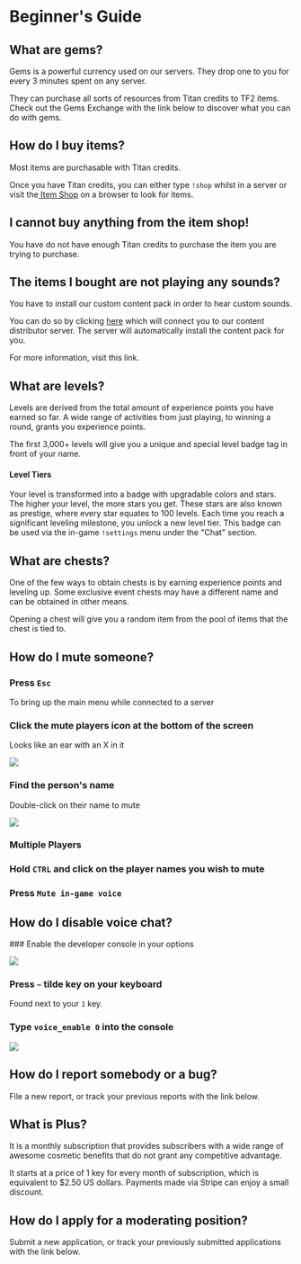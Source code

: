 
# Beginner's Guide

## What are gems?

Gems is a powerful currency used on our servers. They drop one to you for every 3 minutes spent on any server.

They can purchase all sorts of resources from Titan credits to TF2 items. Check out the Gems Exchange with the link below to discover what you can do with gems.

## How do I buy items?

Most items are purchasable with Titan credits.

Once you have Titan credits, you can either type `!shop` whilst in a server or visit the[ Item Shop](https://titan.tf/shop) on a browser to look for items.

## I cannot buy anything from the item shop!

You have do not have enough Titan credits to purchase the item you are trying to purchase.

## The items I bought are not playing any sounds?

You have to install our custom content pack in order to hear custom sounds.

You can do so by clicking [here](steam://connect/download.titan.tf:11111) which will connect you to our content distributor server. The server will automatically install the content pack for you.

For more information, visit this link.

## What are levels?

Levels are derived from the total amount of experience points you have earned so far. A wide range of activities from just playing, to winning a round, grants you experience points.

The first 3,000+ levels will give you a unique and special level badge tag in front of your name.

#### Level Tiers

Your level is transformed into a badge with upgradable colors and stars. The higher your level, the more stars you get. These stars are also known as prestige, where every star equates to 100 levels. Each time you reach a significant leveling milestone, you unlock a new level tier. This badge can be used via the in-game `!settings` menu under the "Chat" section.

## What are chests?

One of the few ways to obtain chests is by earning experience points and leveling up. Some exclusive event chests may have a different name and can be obtained in other means.

Opening a chest will give you a random item from the pool of items that the chest is tied to.

## How do I mute someone?

<Steps>

### Press `Esc`

To bring up the main menu while connected to a server

### Click the mute players icon at the bottom of the screen

Looks like an ear with an X in it

![](https://wiki.teamfortress.com/w/images/7/73/Mute_Players.png)

### Find the person's name

Double-click on their name to mute

![](https://wiki.teamfortress.com/w/images/d/d0/Mute_Player.png)

</Steps>

### Multiple Players

<Steps>

### Hold `CTRL` and click on the player names you wish to mute

### Press `Mute in-game voice`

</Steps>

## How do I disable voice chat?

<Steps>
### Enable the developer console in your options

![](https://wiki.teamfortress.com/w/images/d/db/Advanced_Keyboard_Options.PNG)

### Press `~` tilde key on your keyboard

Found next to your `1` key.

### Type `voice_enable 0` into the console

![](https://wiki.teamfortress.com/w/images/0/01/Developer_Console.png)

</Steps>

## How do I report somebody or a bug?

File a new report, or track your previous reports with the link below.

## What is Plus?

It is a monthly subscription that provides subscribers with a wide range of awesome cosmetic benefits that do not grant any competitive advantage.

It starts at a price of 1 key for every month of subscription, which is equivalent to $2.50 US dollars. Payments made via Stripe can enjoy a small discount.

## How do I apply for a moderating position?

Submit a new application, or track your previously submitted applications with the link below.
